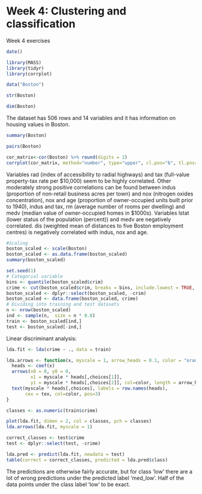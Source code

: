 # Week 4: Clustering and classification  

Week 4 exercises

```r
date()
```
```r
library(MASS)
library(tidyr)
library(corrplot)
```

```r
data("Boston")

str(Boston)
```
```r
dim(Boston)
```
The dataset has 506 rows and 14 variables and it has information on housing values in Boston.  

```r
summary(Boston)
```

```r
pairs(Boston)
```
```r
cor_matrix<-cor(Boston) %>% round(digits = 2)
corrplot(cor_matrix, method="number", type="upper", cl.pos="b", tl.pos="d")
```
  
Variables rad (index of accessibility to radial highways) and tax (full-value property-tax rate per \$10,000) seem to be highly correlated. Other moderately strong positive correlations can be found between indus (proportion of non-retail business acres per town) and nox (nitrogen oxides concentration), nox and age (proportion of owner-occupied units built prior to 1940), indus and tax, rm (average number of rooms per dwelling) and medv (median value of owner-occupied homes in \$1000s). Variables lstat (lower status of the population (percent)) and medv are negatively correlated. dis (weighted mean of distances to five Boston employment centres) is negatively correlated with indus, nox and age.  

```r
#Scaling
boston_scaled <- scale(Boston)
boston_scaled <- as.data.frame(boston_scaled)
summary(boston_scaled)
```
```r
set.seed(1)
# Categorial variable
bins <- quantile(boston_scaled$crim)
crime <- cut(boston_scaled$crim, breaks = bins, include.lowest = TRUE, label=c("low", "med_low", "med_high", "high"))
boston_scaled <- dplyr::select(boston_scaled, -crim)
boston_scaled <- data.frame(boston_scaled, crime)
# Dividing into training and test datasets
n <- nrow(boston_scaled)
ind <- sample(n,  size = n * 0.8)
train <- boston_scaled[ind,]
test <- boston_scaled[-ind,]
```

Linear discriminant analysis:  
```r
lda.fit <- lda(crime ~ ., data = train)

lda.arrows <- function(x, myscale = 1, arrow_heads = 0.1, color = "orange", tex = 0.75, choices = c(1,2)){
  heads <- coef(x)
  arrows(x0 = 0, y0 = 0, 
         x1 = myscale * heads[,choices[1]], 
         y1 = myscale * heads[,choices[2]], col=color, length = arrow_heads)
  text(myscale * heads[,choices], labels = row.names(heads), 
       cex = tex, col=color, pos=3)
}

classes <- as.numeric(train$crime)

plot(lda.fit, dimen = 2, col = classes, pch = classes)
lda.arrows(lda.fit, myscale = 1)

```
```r
correct_classes <- test$crime
test <- dplyr::select(test, -crime)

lda.pred <- predict(lda.fit, newdata = test)
table(correct = correct_classes, predicted = lda.pred$class)
```
The predictions are otherwise fairly accurate, but for class 'low' there are a lot of wrong predictions under the predicted label 'med_low'. Half of the data points under the class label 'low' to be exact.  
